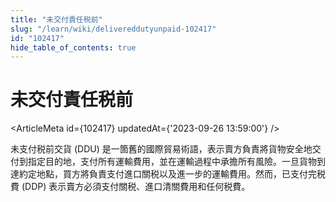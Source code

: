 ```yaml
---
title: "未交付責任税前"
slug: "/learn/wiki/delivereddutyunpaid-102417"
id: "102417"
hide_table_of_contents: true
---
```



# 未交付責任税前

<ArticleMeta id={102417} updatedAt={'2023-09-26 13:59:00'} />
<div className='border-solid border-b border-t-0 my-4 border-[var(--ifm-color-gray-300)]' />

未支付税前交貨 (DDU) 是一箇舊的國際貿易術語，表示賣方負責將貨物安全地交付到指定目的地，支付所有運輸費用，並在運輸過程中承擔所有風險。一旦貨物到達約定地點，買方將負責支付進口關税以及進一步的運輸費用。然而，已支付完税費 (DDP) 表示賣方必須支付關税、進口清關費用和任何税費。
